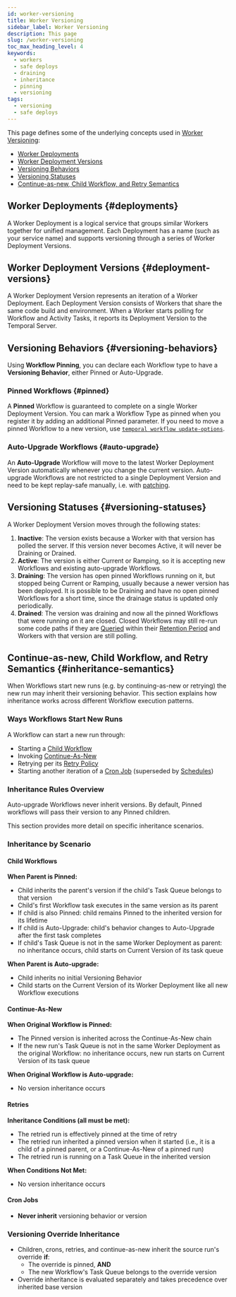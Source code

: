 ```yaml
---
id: worker-versioning
title: Worker Versioning
sidebar_label: Worker Versioning
description: This page 
slug: /worker-versioning
toc_max_heading_level: 4
keywords:
  - workers
  - safe deploys
  - draining
  - inheritance
  - pinning
  - versioning
tags:
  - versioning
  - safe deploys
---
```


This page defines some of the underlying concepts used in [Worker Versioning](/production-deployment/worker-deployments/worker-versioning):

- [Worker Deployments](#deployments)
- [Worker Deployment Versions](#deployment-versions)
- [Versioning Behaviors](#versioning-behaviors)
- [Versioning Statuses](#versioning-statuses)
- [Continue-as-new, Child Workflow, and Retry Semantics](#inheritance-semantics)

## Worker Deployments {#deployments}

A Worker Deployment is a logical service that groups similar Workers together for unified management.
Each Deployment has a name (such as your service name) and supports versioning through a series of Worker Deployment Versions.

## Worker Deployment Versions {#deployment-versions}

A Worker Deployment Version represents an iteration of a Worker Deployment.
Each Deployment Version consists of Workers that share the same code build and environment.
When a Worker starts polling for Workflow and Activity Tasks, it reports its Deployment Version to the Temporal Server.

## Versioning Behaviors {#versioning-behaviors}

Using **Workflow Pinning**, you can declare each Workflow type to have a **Versioning Behavior**, either Pinned or Auto-Upgrade.

### Pinned Workflows {#pinned}

A **Pinned** Workflow is guaranteed to complete on a single Worker Deployment Version. You can mark a Workflow Type as pinned when you register it by adding an additional Pinned parameter. If you need to move a pinned Workflow to a new version, use [`temporal workflow update-options`](https://docs.temporal.io/cli/workflow#update-options).

### Auto-Upgrade Workflows {#auto-upgrade}

An **Auto-Upgrade** Workflow will move to the latest Worker Deployment Version automatically whenever you change the current version. Auto-upgrade Workflows are not restricted to a single Deployment Version and need to be kept replay-safe manually, i.e. with [patching](/workflow-definition#workflow-versioning).

## Versioning Statuses {#versioning-statuses}

A Worker Deployment Version moves through the following states:

1. **Inactive**: The version exists because a Worker with that version has polled the server. If this version never becomes Active, it will never be Draining or Drained.
2. **Active**: The version is either Current or Ramping, so it is accepting new Workflows and existing auto-upgrade Workflows.
3. **Draining**: The version has open pinned Workflows running on it, but stopped being Current or Ramping, usually because a newer version has been deployed. It is possible to be Draining and have no open pinned Workflows for a short time, since the drainage status is updated only periodically.
4. **Drained**: The version was draining and now all the pinned Workflows that were running on it are closed. Closed Workflows may still re-run some code paths if they are [Queried](https://docs.temporal.io/sending-messages#sending-queries) within their [Retention Period](https://docs.temporal.io/temporal-service/temporal-server#retention-period) and Workers with that version are still polling.

## Continue-as-new, Child Workflow, and Retry Semantics {#inheritance-semantics}

When Workflows start new runs (e.g. by continuing-as-new or retrying) the new run may inherit their versioning behavior. This section explains how inheritance works across different Workflow execution patterns.

### Ways Workflows Start New Runs

A Workflow can start a new run through:

- Starting a [Child Workflow](https://docs.temporal.io/child-workflows)
- Invoking [Continue-As-New](https://docs.temporal.io/workflow-execution/continue-as-new)
- Retrying per its [Retry Policy](https://docs.temporal.io/encyclopedia/retry-policies)
- Starting another iteration of a [Cron Job](https://docs.temporal.io/cron-job) (superseded by [Schedules](https://docs.temporal.io/schedule))

### Inheritance Rules Overview

Auto-upgrade Workflows never inherit versions.
By default, Pinned workflows will pass their version to any Pinned children.

This section provides more detail on specific inheritance scenarios.

### Inheritance by Scenario

#### Child Workflows

**When Parent is Pinned:**

- Child inherits the parent's version if the child's Task Queue belongs to that version
- Child's first Workflow task executes in the same version as its parent
- If child is also Pinned: child remains Pinned to the inherited version for its lifetime
- If child is Auto-Upgrade: child's behavior changes to Auto-Upgrade after the first task completes
- If child's Task Queue is not in the same Worker Deployment as parent: no inheritance occurs, child starts on Current Version of its task queue

**When Parent is Auto-upgrade:**

- Child inherits no initial Versioning Behavior
- Child starts on the Current Version of its Worker Deployment like all new Workflow executions

#### Continue-As-New

**When Original Workflow is Pinned:**

- The Pinned version is inherited across the Continue-As-New chain
- If the new run's Task Queue is not in the same Worker Deployment as the original Workflow: no inheritance occurs, new run starts on Current Version of its task queue

**When Original Workflow is Auto-upgrade:**

- No version inheritance occurs

#### Retries

**Inheritance Conditions (all must be met):**

- The retried run is effectively pinned at the time of retry
- The retried run inherited a pinned version when it started (i.e., it is a child of a pinned parent, or a Continue-As-New of a pinned run)
- The retried run is running on a Task Queue in the inherited version

**When Conditions Not Met:**

- No version inheritance occurs

#### Cron Jobs

- **Never inherit** versioning behavior or version

### Versioning Override Inheritance

- Children, crons, retries, and continue-as-new inherit the source run's override **if**:
  - The override is pinned, **AND**
  - The new Workflow's Task Queue belongs to the override version
- Override inheritance is evaluated separately and takes precedence over inherited base version
